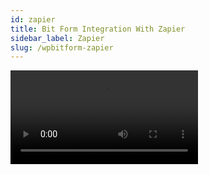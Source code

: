 ```yaml
---
id: zapier
title: Bit Form Integration With Zapier
sidebar_label: Zapier
slug: /wpbitform-zapier
---
```




<Video youtube src="uORXmZANU3M" />

<br/>

***Zapier*** is a web-based automation tool that allows you to connect different web applications and services. Bit Form allows you to create online forms for your website and receive real-time webhooks on successful form submission. With Zapier you can trigger a Zap from the submission of a form on your website, and once you do that, you can choose which of your connected applications or services you want to get notified about.

## Integration Settings

1. At first, select any existing form or create any form to use the Zapier webhook integration.

<Image src="Zapier/1_Select Form-Bit Form" alt="Zapier" w="1020" h="350" />

2. Follow the path: ***Settings => Integration => Select Zapier***. Give a suitable name for the integration.

<Image
  src="Zapier/2_Settings to integration-Bit Form"
  alt="Zapier"
  w="1020"
  h="350"
/>

<Image
  src="Zapier/3_Select Integration-Bit Form"
  alt="Zapier"
  w="1020"
  h="350"
/>

<Image
  src="Zapier/4_Set Integration Name-Bit Form"
  alt="Zapier"
  w="1020"
  h="350"
/>

3. Now, go to Zapier dashboard & click on ***Make A Zap***.

<Image src="Zapier/5_Zapier Dashboard-Bit Form" alt="Zapier" w="1020" h="350" />

4. Search & select webhook. You have to configure the webhook to connect with Bit Form.

<Image src="Zapier/6_Search WebHook-Bit Form" alt="Zapier" w="1020" h="300" />

5. Click on ***Catch Hook***, then press the ***Continue*** button.

<Image src="Zapier/7_Trigger event-Bit Form" alt="Zapier" w="1020" h="350" />

<Image src="Zapier/8_Set event-Bit Form" alt="Zapier" w="1020" h="350" />

6. To connect Zapier with Bit Form, copy the generated URL & you have to copy that link & paste it on the ***Link*** field on the Bit Form integration settings page. Now set the method option. Then add URL parameter as key & value pair. In the parameter option, select the form field name to send data.

<Image src="Zapier/9_Copy URL-Bit Form" alt="Zapier" w="1020" h="350" />

<Image src="Zapier/10. Paste URL- Bit Form" alt="Zapier" w="1020" h="350" />

<Image
  src="Zapier/11. URL Parameter - Bit Form"
  alt="Zapier"
  w="1020"
  h="350"
/>

6. Now, click on ***Test Webhook*** to test if the webhook is connected to Zapier or not. If the connection is successful, you will see ***webhook executed successfully*** on Bit Form. Also, click on the ***Test trigger*** option on the Zapier. If the test is successful you can view the parameters sent by Bit Form. Now click on ***Continue*** for the further integration process.

<Image
  src="Zapier/12. Test Webhook on Bit Form-Bit Form"
  alt="Zapier"
  w="1020"
  h="350"
/>

<Image
  src="Zapier/13. Test trigger on Zapier-Bit Form"
  alt="Zapier"
  w="1020"
  h="300"
/>

<Image src="Zapier/14. Fetched Fields-Bit Form" alt="Zapier" w="1020" h="300" />

## Connecting Apps

1. After a successful configuration, add the app you want to integrate with Bit Form. For example – we have chosen ***Google Sheet***.

<Image src="Zapier/15. Select Event -Bit Form" alt="Zapier" w="1020" h="300" />

2. Set any action that will be performed on the sheet & configure it.

<Image src="Zapier/16. Set Action-Bit Form" alt="Zapier" w="1020" h="300" />

3. Choose your Gmail account to perform the action. After that, select the spreadsheet & worksheet name you have already created on your google sheets account.

4. After giving the spreadsheet & worksheet name, click on the ***refreshing fields***. You can view the fields here. On the fields select the column name you have created earlier on google sheets.

<Image src="Zapier/17. Select Gmail-Bit Form" alt="Zapier" w="1020" h="300" />

<Image src="Zapier/18. Set Up action-Bit Form" alt="Zapier" w="1020" h="300" />

5. Click on ***Test & Continue*** to see if the integration is properly done. If the Bit Form field keys are visible on the worksheet then the integration is successful you can say.

<Image
  src="Zapier/19. Test & Continue-Bit Form"
  alt="Zapier"
  w="1020"
  h="300"
/>

<Image src="Zapier/20. Field key name on Sheet" alt="Zapier" w="1020" h="300" />

6.  Now save the full integration on the Bit Form integration setting page.

<Image src="Zapier/21. Finish & Save-Bit Form" alt="Zapier" w="1020" h="300" />

<Image src="Zapier/22. Created Integration" alt="Zapier" w="1020" h="300" />

7. You have to remember that how many integration you have created on BitForm. For the multiple integration, you have to set conditions logics to run integration properly. Select your desired integration and test them on Bit Form.

<Image
  src="Zapier/23. Set Conditional Logic-Bit Form"
  alt="Zapier"
  w="1020"
  h="300"
/>

<Image src="Zapier/24. Input" alt="Zapier" w="1020" h="300" />

<Image
  src="Zapier/25. Submission on responses-Bit Form"
  alt="Zapier"
  w="1020"
  h="300"
/>
<Image
  src="Zapier/26. Submission on sheet-Bit Form"
  alt="Zapier"
  w="1020"
  h="300"
/>







<Feedback/>